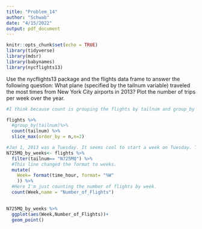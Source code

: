 ```yaml
---
title: "Problem_14"
author: "Schwab"
date: "4/15/2022"
output: pdf_document
---
```


```r
knitr::opts_chunk$set(echo = TRUE)
library(tidyverse)
library(mdsr)
library(babynames)
library(nycflights13)

```

Use the nycflights13 package and the flights data frame to answer the following question: What plane (specified by the tailnum variable) traveled the most times from New York City airports in 2013? Plot the number of trips per week over the year.

```r
#I think because count is grouping the flights by tailnum and group_by is also doing that they both does simultaniously work with slice_max()

flights %>%
  #group_by(tailnum)%>%
  count(tailnum) %>%
  slice_max(order_by = n,n=2)

#Jan 1, 2013 was a Tuesday. It seems cool to start a week on Tuesday. The weeks are correct now, why does that tailnumber abruptly stop on Sept 30?
N725MQ_by_weeks<- flights %>%
  filter(tailnum== "N725MQ") %>%
  #This line changed the format to weeks. 
  mutate(
    Week= format(time_hour, format= "%W"
    )) %>%
  #Here I'm just counting the number of flights by week. 
  count(Week,name = "Number_of_Flights") 
  

N725MQ_by_weeks %>%
  ggplot(aes(Week,Number_of_Flights))+
  geom_point()
```